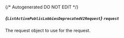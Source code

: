 {/* Autogenerated DO NOT EDIT  */}

##### *{`ListActivePublicLobbiesDeprecatedV2Request`}* `request`
The request object to use for the request.

<Collapsible openLabel={Labels.showProperties} closeLabel={Labels.hideProperties}>
  <ListActivePublicLobbiesDeprecatedV2Request />
</Collapsible>



